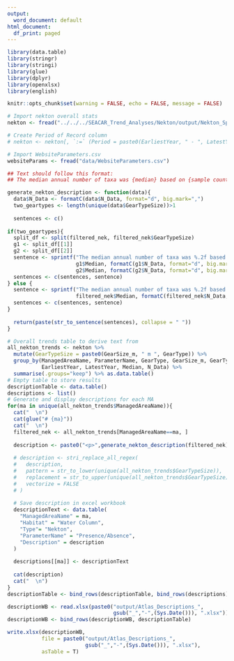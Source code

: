 ```yaml
---
output:
  word_document: default
html_document:
  df_print: paged
---
```


```r
library(data.table)
library(stringr)
library(stringi)
library(glue)
library(dplyr)
library(openxlsx)
library(english)

knitr::opts_chunk$set(warning = FALSE, echo = FALSE, message = FALSE)

# Import nekton overall stats
nekton <- fread("../../../SEACAR_Trend_Analyses/Nekton/output/Nekton_SpeciesRichness_MA_Overall_Stats.txt") %>% distinct()

# Create Period of Record column
# nekton <- nekton[, `:=` (Period = paste0(EarliestYear, " - ", LatestYear))]

# Import WebsiteParameters.csv
websiteParams <- fread("data/WebsiteParameters.csv")

```

```r
## Text should follow this format:
## The median annual number of taxa was {median} based on {sample count} observations collected by {gear type} between {start year} and {end year}.
```

```r
generate_nekton_description <- function(data){
  data$N_Data <- formatC(data$N_Data, format="d", big.mark=",")
  two_geartypes <- length(unique(data$GearTypeSize))>1
  
  sentences <- c()
  
if(two_geartypes){
  split_df <- split(filtered_nek, filtered_nek$GearTypeSize)
  g1 <- split_df[[1]]
  g2 <- split_df[[2]]
  sentence <- sprintf("The median annual number of taxa was %.2f based on %s observations collected by %s between %i and %i, and the median annual number of taxa was %.2f based on %s observations collected by %s between %i and %i.", 
                      g1$Median, formatC(g1$N_Data, format="d", big.mark = ","), g1$GearTypeSize, g1$EarliestYear, g1$LatestYear, 
                      g2$Median, formatC(g2$N_Data, format="d", big.mark = ","), g2$GearTypeSize, g2$EarliestYear, g2$LatestYear)
  sentences <- c(sentences, sentence)
} else {
  sentence <- sprintf("The median annual number of taxa was %.2f based on %s observations collected by %s between %i and %i.", 
                      filtered_nek$Median, formatC(filtered_nek$N_Data, format="d", big.mark = ","), filtered_nek$GearTypeSize, filtered_nek$EarliestYear, filtered_nek$LatestYear)
  sentences <- c(sentences, sentence)
}
  
  return(paste(str_to_sentence(sentences), collapse = " "))
}
```

```r
# Overall trends table to derive text from
all_nekton_trends <- nekton %>% 
  mutate(GearTypeSize = paste0(GearSize_m, " m ", GearType)) %>%
  group_by(ManagedAreaName, ParameterName, GearType, GearSize_m, GearTypeSize, 
           EarliestYear, LatestYear, Median, N_Data) %>%
  summarise(.groups="keep") %>% as.data.table()
# Empty table to store results
descriptionTable <- data.table()
descriptions <- list()
# Generate and display descriptions for each MA
for(ma in unique(all_nekton_trends$ManagedAreaName)){
  cat("  \n")
  cat(glue("# {ma}"))
  cat("  \n")
  filtered_nek <- all_nekton_trends[ManagedAreaName==ma, ]
  
  description <- paste0("<p>",generate_nekton_description(filtered_nek),"</p>")
  
  # description <- stri_replace_all_regex(
  #   description,
  #   pattern = str_to_lower(unique(all_nekton_trends$GearTypeSize)),
  #   replacement = str_to_upper(unique(all_nekton_trends$GearTypeSize)),
  #   vectorize = FALSE
  # )
  
  # Save description in excel workbook
  descriptionText <- data.table(
    "ManagedAreaName" = ma,
    "Habitat" = "Water Column",
    "Type"= "Nekton",
    "ParameterName" = "Presence/Absence",
    "Description" = description
  )
  
  descriptions[[ma]] <- descriptionText
  
  cat(description)
  cat("  \n")
}
descriptionTable <- bind_rows(descriptionTable, bind_rows(descriptions))

descriptionWB <- read.xlsx(paste0("output/Atlas_Descriptions_", 
                                  gsub("_","-",(Sys.Date())), ".xlsx"))
descriptionWB <- bind_rows(descriptionWB, descriptionTable)

write.xlsx(descriptionWB, 
           file = paste0("output/Atlas_Descriptions_", 
                         gsub("_","-",(Sys.Date())), ".xlsx"),
           asTable = T)
```